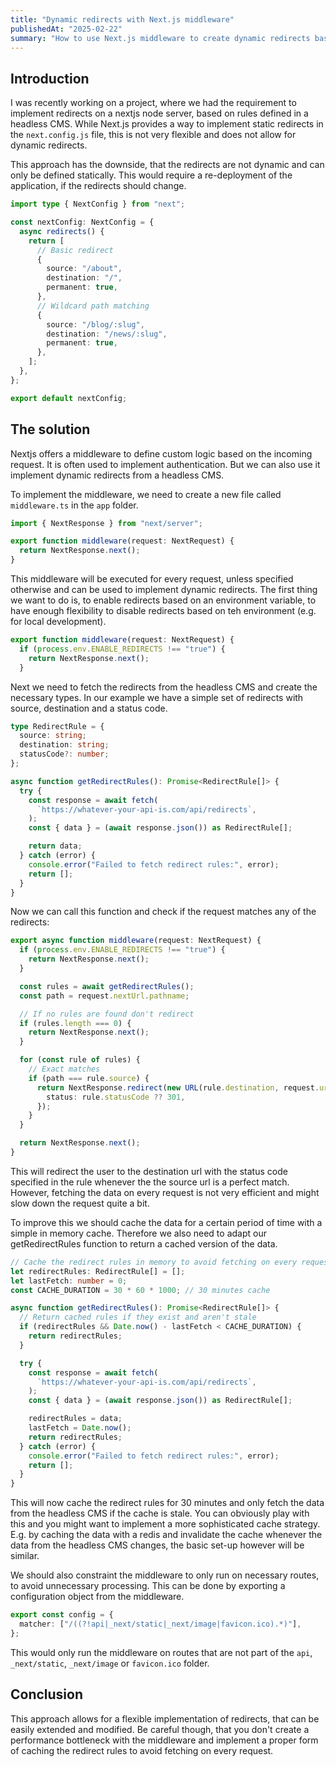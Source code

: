 ```yaml
---
title: "Dynamic redirects with Next.js middleware"
publishedAt: "2025-02-22"
summary: "How to use Next.js middleware to create dynamic redirects based on rules defined in an external source like a headless CMS."
---
```


## Introduction

I was recently working on a project, where we had the requirement to implement redirects on a nextjs node server, based on rules defined in a headless CMS.
While Next.js provides a way to implement static redirects in the `next.config.js` file, this is not very flexible and does not allow for dynamic redirects.

This approach has the downside, that the redirects are not dynamic and can only be defined statically. This would require a re-deployment of the application, if the redirects should change.

```ts
import type { NextConfig } from "next";

const nextConfig: NextConfig = {
  async redirects() {
    return [
      // Basic redirect
      {
        source: "/about",
        destination: "/",
        permanent: true,
      },
      // Wildcard path matching
      {
        source: "/blog/:slug",
        destination: "/news/:slug",
        permanent: true,
      },
    ];
  },
};

export default nextConfig;
```

## The solution

Nextjs offers a middleware to define custom logic based on the incoming request. It is often used to implement authentication. But we can also use it implement dynamic redirects from a headless CMS.

To implement the middleware, we need to create a new file called `middleware.ts` in the `app` folder.

```ts
import { NextResponse } from "next/server";

export function middleware(request: NextRequest) {
  return NextResponse.next();
}
```

This middleware will be executed for every request, unless specified otherwise and can be used to implement dynamic redirects.
The first thing we want to do is, to enable redirects based on an environment variable, to have enough flexibility to disable redirects based on teh environment (e.g. for local development).

```ts
export function middleware(request: NextRequest) {
  if (process.env.ENABLE_REDIRECTS !== "true") {
    return NextResponse.next();
  }
```

Next we need to fetch the redirects from the headless CMS and create the necessary types. In our example we have a simple set of redirects with source, destination and a status code.

```ts
type RedirectRule = {
  source: string;
  destination: string;
  statusCode?: number;
};

async function getRedirectRules(): Promise<RedirectRule[]> {
  try {
    const response = await fetch(
      `https://whatever-your-api-is.com/api/redirects`,
    );
    const { data } = (await response.json()) as RedirectRule[];

    return data;
  } catch (error) {
    console.error("Failed to fetch redirect rules:", error);
    return [];
  }
}
```

Now we can call this function and check if the request matches any of the redirects:

```ts
export async function middleware(request: NextRequest) {
  if (process.env.ENABLE_REDIRECTS !== "true") {
    return NextResponse.next();
  }

  const rules = await getRedirectRules();
  const path = request.nextUrl.pathname;

  // If no rules are found don't redirect
  if (rules.length === 0) {
    return NextResponse.next();
  }

  for (const rule of rules) {
    // Exact matches
    if (path === rule.source) {
      return NextResponse.redirect(new URL(rule.destination, request.url), {
        status: rule.statusCode ?? 301,
      });
    }
  }

  return NextResponse.next();
}
```

This will redirect the user to the destination url with the status code specified in the rule whenever the the source url is a perfect match.
However, fetching the data on every request is not very efficient and might slow down the request quite a bit.

To improve this we should cache the data for a certain period of time with a simple in memory cache. Therefore we also need to adapt our getRedirectRules function to return a cached version of the data.

```ts
// Cache the redirect rules in memory to avoid fetching on every request
let redirectRules: RedirectRule[] = [];
let lastFetch: number = 0;
const CACHE_DURATION = 30 * 60 * 1000; // 30 minutes cache

async function getRedirectRules(): Promise<RedirectRule[]> {
  // Return cached rules if they exist and aren't stale
  if (redirectRules && Date.now() - lastFetch < CACHE_DURATION) {
    return redirectRules;
  }

  try {
    const response = await fetch(
      `https://whatever-your-api-is.com/api/redirects`,
    );
    const { data } = (await response.json()) as RedirectRule[];

    redirectRules = data;
    lastFetch = Date.now();
    return redirectRules;
  } catch (error) {
    console.error("Failed to fetch redirect rules:", error);
    return [];
  }
}
```

This will now cache the redirect rules for 30 minutes and only fetch the data from the headless CMS if the cache is stale. You can obviously play with this and you might want to implement a more sophisticated cache strategy.
E.g. by caching the data with a redis and invalidate the cache whenever the data from the headless CMS changes, the basic set-up however will be similar.

We should also constraint the middleware to only run on necessary routes, to avoid unnecessary processing. This can be done by exporting a configuration object from the middleware.

```ts
export const config = {
  matcher: ["/((?!api|_next/static|_next/image|favicon.ico).*)"],
};
```

This would only run the middleware on routes that are not part of the `api`, `_next/static`, `_next/image` or `favicon.ico` folder.

## Conclusion

This approach allows for a flexible implementation of redirects, that can be easily extended and modified. Be careful though, that you don't create a performance bottleneck with the middleware and implement a proper form of caching the redirect rules to avoid fetching on every request.
